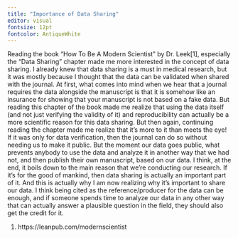 ```yaml
---
title: "Importance of Data Sharing"
editor: visual
fontsize: 12pt
fontcolor: AntiqueWhite
---
```


Reading the book "How To Be A Modern Scientist" by Dr. Leek\[1\], especially the "Data Sharing" chapter made me more interested in the concept of data sharing. I already knew that data sharing is a must in medical research, but it was mostly because I thought that the data can be validated when shared with the journal. At first, what comes into mind when we hear that a journal requires the data alongside the manuscript is that it is somehow like an insurance for showing that your manuscript is not based on a fake data. But reading this chapter of the book made me realize that using the data itself (and not just verifying the validity of it) and reproducibility can actually be a more scientific reason for this data sharing. But then again, continuing reading the chapter made me realize that it's more to it than meets the eye! If it was only for data verification, then the journal can do so without needing us to make it public. But the moment our data goes public, what prevents anybody to use the data and analyze it in another way that we had not, and then publish their own manuscript, based on our data. I think, at the end, it boils down to the main reason that we're conducting our research. If it's for the good of mankind, then data sharing is actually an important part of it. And this is actually why I am now realizing why it's important to share our data. I think being cited as the reference/producer for the data can be enough, and if someone spends time to analyze our data in any other way that can actually answer a plausible question in the field, they should also get the credit for it.

1.  https://leanpub.com/modernscientist

 
